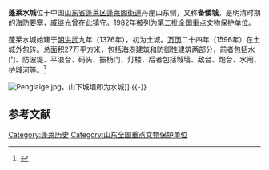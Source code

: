 {{coord|37|49|24|N|120|44|58|E|display=title|scale:10000}}
{{文物保护单位
| 级别 = 全国
| 名称 = 蓬莱水城及[[蓬莱阁|蓬莱阁]]
| 图片 = 蓬莱水城-20160825.jpg
| 所在 = [[山东省|山东省]][[蓬莱区|蓬莱区]]
| 分类 = 古建筑
| 时代 = [[明朝|明]]
| 编号 = [[第二批全国重点文物保护单位|第二批]]第37项
| 登录 = 1982年2月24日
}}

'''蓬莱水城'''位于中国[[山东省|山东省]][[蓬莱区|蓬莱区]][[蓬莱阁街道|蓬莱阁街道]]丹崖山东侧，又称'''备倭城'''，是明清时期的海防要塞，[[戚继光|戚继光]]曾在此镇守。1982年被列为[[第二批全国重点文物保护单位|第二批全国重点文物保护单位]]。

蓬莱水城始建于[[明朝|明]][[洪武|洪武]]九年（1376年），初为土城。[[万历|万历]]二十四年（1596年）在土城外包砖。总面积27万平方米，包括海港建筑和防御性建筑两部分，前者包括水门、防波堤、平浪台、码头、振杨门、灯楼，后者包括城墙、敌台、炮台、水闸、护城河等。<ref>{{Cite book |title=全国重点文物保护单位（第一至第五批）·第Ⅱ卷 |publisher=文物出版社 |year=2004 |isbn=7-5010-1525-2 |pages=290 }}</ref>

[[File:Penglaige.jpg|thumb]]，山下城墙即为水城]]
{{-}}

==参考文献==
{{reflist}}

{{山东省境内的古城墙}}
{{山东全国重点文物保护单位}}

{{DEFAULTSORT:peng}}
[[Category:蓬莱历史|Category:蓬莱历史]]
[[Category:山东全国重点文物保护单位|Category:山东全国重点文物保护单位]]